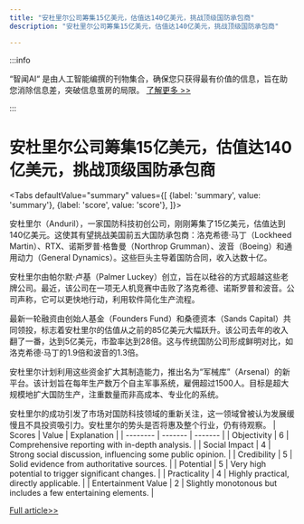 ```yaml
---
title: "安杜里尔公司筹集15亿美元，估值达140亿美元，挑战顶级国防承包商"
description: "安杜里尔公司筹集15亿美元，估值达140亿美元，挑战顶级国防承包商"

---
```



:::info

“智闻AI“ 是由人工智能编撰的刊物集合，确保您只获得最有价值的信息，旨在助您消除信息差，突破信息茧房的局限。  [了解更多 >>](/)

:::

# 安杜里尔公司筹集15亿美元，估值达140亿美元，挑战顶级国防承包商


<Tabs
	defaultValue="summary"
	values={[
	{label: 'summary', value: 'summary'},
	{label: 'score', value: 'score'},
]}>
<TabItem value="summary">


安杜里尔（Anduril），一家国防科技初创公司，刚刚筹集了15亿美元，估值达到140亿美元。这使其有望挑战美国前五大国防承包商：洛克希德·马丁（Lockheed Martin）、RTX、诺斯罗普·格鲁曼（Northrop Grumman）、波音（Boeing）和通用动力（General Dynamics）。这些巨头主导着国防合同，收入达数十亿。

安杜里尔由帕尔默·卢基（Palmer Luckey）创立，旨在以硅谷的方式超越这些老牌公司。最近，该公司在一项无人机竞赛中击败了洛克希德、诺斯罗普和波音。公司声称，它可以更快地行动，利用软件简化生产流程。

最新一轮融资由创始人基金（Founders Fund）和桑德资本（Sands Capital）共同领投，标志着安杜里尔的估值从之前的85亿美元大幅跃升。该公司去年的收入翻了一番，达到5亿美元，市盈率达到28倍。这与传统国防公司形成鲜明对比，如洛克希德·马丁的1.9倍和波音的1.3倍。

安杜里尔计划利用这些资金扩大其制造能力，推出名为“军械库”（Arsenal）的新平台。该计划旨在每年生产数万个自主军事系统，雇佣超过1500人。目标是超大规模地扩大国防生产，注重数量而非高成本、专业化的系统。

安杜里尔的成功引发了市场对国防科技领域的重新关注，这一领域曾被认为发展缓慢且不具投资吸引力。安杜里尔的势头是否将惠及整个行业，仍有待观察。
</TabItem>
<TabItem value="score">
	| Scores     | Value   | Explanation |
	| -------- | ------- | ------- |
	| Objectivity  | 6    | Comprehensive reporting with in-depth analysis.    |
	| Social Impact | 4     | Strong social discussion, influencing some public opinion.    |
	| Credibility    | 5    | Solid evidence from authoritative sources.    |
	| Potential    | 5    | Very high potential to trigger significant changes.    |
	| Practicality    | 4    | Highly practical, directly applicable.    |
	| Entertainment Value    | 2    | Slightly monotonous but includes a few entertaining elements.    |
</TabItem>
</Tabs>

[Full article>>](https://techcrunch.com/2024/08/07/anduril-raises-1-5b-to-hyper-scale-defense-production/)
